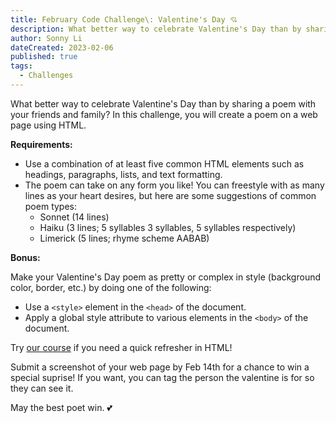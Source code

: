 ```yaml
---
title: February Code Challenge\: Valentine's Day 💘
description: What better way to celebrate Valentine's Day than by sharing a poem with your friends and family? In this challenge, you will create a poem on a web page using HTML...
author: Sonny Li
dateCreated: 2023-02-06
published: true
tags:
  - Challenges
---
```


What better way to celebrate Valentine's Day than by sharing a poem with your friends and family? In this challenge, you will create a poem on a web page using HTML.

**Requirements:**

- Use a combination of at least five common HTML elements such as headings, paragraphs, lists, and text formatting.
- The poem can take on any form you like! You can freestyle with as many lines as your heart desires, but here are some suggestions of common poem types:
  - Sonnet (14 lines)
  - Haiku (3 lines; 5 syllables 3 syllables, 5 syllables respectively)
  - Limerick (5 lines; rhyme scheme AABAB)

**Bonus:** 

Make your Valentine's Day poem as pretty or complex in style (background color, border, etc.) by doing one of the following:

- Use a `<style>` element in the `<head>` of the document.
- Apply a global style attribute to various elements in the `<body>` of the document.

Try [our course](https://www.codedex.io/html) if you need a quick refresher in HTML!

Submit a screenshot of your web page by Feb 14th for a chance to win a special suprise! If you want, you can tag the person the valentine is for so they can see it.

May the best poet win. 💕 
